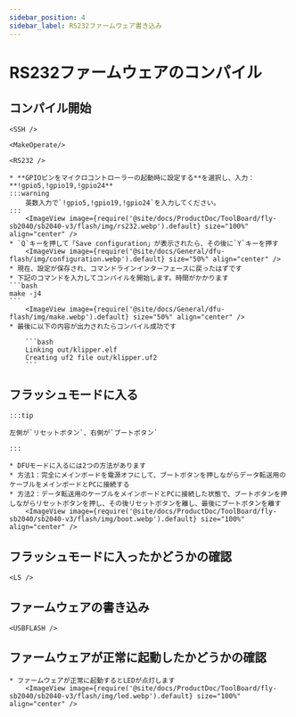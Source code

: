 ```yaml
---
sidebar_position: 4
sidebar_label: RS232ファームウェア書き込み
---
```




# RS232ファームウェアのコンパイル

## コンパイル開始

    <SSH />

    <MakeOperate/>

    <RS232 />

    * **GPIOピンをマイクロコントローラーの起動時に設定する**を選択し、入力：**!gpio5,!gpio19,!gpio24**
    :::warning
        英数入力で`!gpio5,!gpio19,!gpio24`を入力してください。
    :::
        <ImageView image={require('@site/docs/ProductDoc/ToolBoard/fly-sb2040/sb2040-v3/flash/img/rs232.webp').default} size="100%" align="center" />
    * `Q`キーを押して「Save configuration」が表示されたら、その後に`Y`キーを押す
        <ImageView image={require('@site/docs/General/dfu-flash/img/configuration.webp').default} size="50%" align="center" />
    * 現在、設定が保存され、コマンドラインインターフェースに戻ったはずです
    * 下記のコマンドを入力してコンパイルを開始します。時間がかかります
    ```bash
    make -j4
    ```
        <ImageView image={require('@site/docs/General/dfu-flash/img/make.webp').default} size="50%" align="center" />
    * 最後に以下の内容が出力されたらコンパイル成功です

        ```bash
        Linking out/klipper.elf
        Creating uf2 file out/klipper.uf2
        ```


## フラッシュモードに入る

    :::tip

    左側が`リセットボタン`、右側が`ブートボタン`

    :::

    * DFUモードに入るには2つの方法があります
    * 方法1：完全にメインボードを電源オフにして、ブートボタンを押しながらデータ転送用のケーブルをメインボードとPCに接続する
    * 方法2：データ転送用のケーブルをメインボードとPCに接続した状態で、ブートボタンを押しながらリセットボタンを押し、その後リセットボタンを離し、最後にブートボタンを離す
        <ImageView image={require('@site/docs/ProductDoc/ToolBoard/fly-sb2040/sb2040-v3/flash/img/boot.webp').default} size="100%" align="center" />

## フラッシュモードに入ったかどうかの確認

    <LS />


## ファームウェアの書き込み 

    <USBFLASH />
    


## ファームウェアが正常に起動したかどうかの確認

    * ファームウェアが正常に起動するとLEDが点灯します
        <ImageView image={require('@site/docs/ProductDoc/ToolBoard/fly-sb2040/sb2040-v3/flash/img/led.webp').default} size="100%" align="center" />
